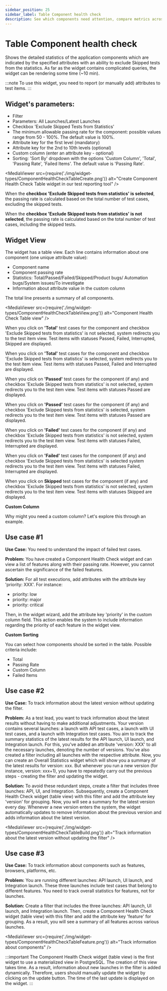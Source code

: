 ```yaml
---
sidebar_position: 25
sidebar_label: Table Component health check
description: See which components need attention, compare metrics across builds, and quickly investigate failures to keep your system running smoothly.
---
```


# Table Component health check

Shows the detailed statistics of the application components which are indicated by the specified attributes with an ability to exclude Skipped tests from the statistics.
As far as the widget contains complicated queries, the widget can be rendering some time (~10 min).

:::note
To use this widget, you need to report (or manually add) attributes to test items.
:::

## Widget's parameters:

- Filter
- Parameters: All Launches/Latest Launches
- Checkbox 'Exclude Skipped Tests from Statistics'
- The minimum allowable passing rate for the component: possible values range from 50 - 100%. The default value is 100%.
- Attribute key for the first level (mandatory)
- Attribute key for the 2nd to 10th levels (optional)
- Custom column (enter an attribute key - optional)
- Sorting: 'Sort By' dropdown with the options 'Custom Column', 'Total', 'Passing Rate', 'Failed Items'. The default value is 'Passing Rate'.

<MediaViewer src={require('./img/widget-types/ComponentHealthCheckTableCreate.png')} alt="Create Component Health Check Table widget in our test reporting tool" />

When the **checkbox 'Exclude Skipped tests from statistics' is selected**, the passing rate is calculated based on the total number of test cases, excluding the skipped tests.

When the **checkbox 'Exclude Skipped tests from statistics' is not selected**, the passing rate is calculated based on the total number of test cases, including the skipped tests.

## Widget View

The widget has a table view. Each line contains information about one component (one unique attribute value):

- Component name
- Component passing rate
- Statistics: Total/Passed/Failed/Skipped/Product bugs/ Automation bugs/System issues/To investigate
- Information about attribute value in the custom column

The total line presents a summary of all components.

<MediaViewer src={require('./img/widget-types/ComponentHealthCheckTableView.png')} alt="Component Health Check Table view" />

When you click on **'Total'** test cases for the component and checkbox 'Exclude Skipped tests from statistics' is not selected, system redirects you to the test item view. Test items with statuses Passed, Failed, Interrupted, Skipped are displayed.

When you click on **'Total'** test cases for the component and checkbox 'Exclude Skipped tests from statistics' is selected, system redirects you to the test item view. Test items with statuses Passed, Failed and Interrupted are displayed.

When you click on **'Passed'** test cases for the component (if any) and checkbox 'Exclude Skipped tests from statistics' is not selected, system redirects you to the test item view. Test items with statuses Passed are displayed.

When you click on **'Passed'** test cases for the component (if any) and checkbox 'Exclude Skipped tests from statistics' is selected, system redirects you to the test item view. Test items with statuses Passed are displayed.

When you click on **'Failed'** test cases for the component (if any) and checkbox 'Exclude Skipped tests from statistics' is not selected, system redirects you to the test item view. Test items with statuses Failed, Interrupted are displayed.

When you click on **'Failed'** test cases for the component (if any) and checkbox 'Exclude Skipped tests from statistics' is selected system redirects you to the test item view. Test items with statuses Failed, Interrupted are displayed.

When you click on **Skipped** test cases for the component (if any) and checkbox 'Exclude Skipped tests from statistics' is not selected, system redirects you to the test item view. Test items with statuses Skipped are displayed.

**Custom Column**

Why might you need a custom column? Let's explore this through an example.

## Use case #1

**Use Case:** You need to understand the impact of failed test cases.

**Problem:** You have created a Component Health Check widget and can view a list of features along with their passing rate. However, you cannot ascertain the significance of the failed features.

**Solution:** For all test executions, add attributes with the attribute key 'priority: XXX'. For instance:

- priority: low
- priority: major
- priority: critical

Then, in the widget wizard, add the attribute key 'priority' in the custom column field. This action enables the system to include information regarding the priority of each feature in the widget view.

**Custom Sorting**

You can select how components should be sorted in the table. Possible criteria include:

- Total
- Passing Rate
- Custom Column
- Failed Items

## Use case #2

**Use Case:** To track information about the latest version without updating the filter.

**Problem:** As a test lead, you want to track information about the latest results without having to make additional adjustments. Your version contains several launches: a launch with API test cases, a launch with UI test cases, and a launch with Integration test cases. You aim to track the summary statistics of the latest results for the API launch, UI launch, and Integration launch. For this, you've added an attribute 'version: XXX' to all the necessary launches, denoting the number of versions. You've also created a filter including all launches with the respective attribute. Now, you can create an Overall Statistics widget which will show you a summary of the latest results for version: xxx. But whenever you run a new version (for instance, version: xxx+1), you have to repeatedly carry out the previous steps - creating the filter and updating the widget.

**Solution:** To avoid these redundant steps, create a filter that includes three launches: API, UI, and Integration. Subsequently, create a Component Health Check widget (table view) with this filter and add the attribute key 'version' for grouping. Now, you will see a summary for the latest version every day. Whenever a new version enters the system, the widget automatically updates to remove information about the previous version and adds information about the latest version.

<MediaViewer src={require('./img/widget-types/ComponentHealthCheckTableBuild.png')} alt="Track information about the latest version without updating the filter" />

## Use case #3

**Use Case:** To track information about components such as features, browsers, platforms, etc.

**Problem:** You are running different launches: API launch, UI launch, and Integration launch. These three launches include test cases that belong to different features. You need to track overall statistics for features, not for launches.

**Solution:** Create a filter that includes the three launches: API launch, UI launch, and Integration launch. Then, create a Component Health Check widget (table view) with this filter and add the attribute key 'feature' for grouping. As a result, you will see a summary of all features across various launches.

<MediaViewer src={require('./img/widget-types/ComponentHealthCheckTableFeature.png')} alt="Track information about components" />

<MediaViewer src="https://youtu.be/krGfJSrMGOA" alt="Component Health Check Table widget in our test report dashboard" type="video" />

:::important
The Component Health Check widget (table view) is the first widget to use a materialized view in PostgreSQL. The creation of this view takes time. As a result, information about new launches in the filter is added dynamically. Therefore, users should manually update the widget by clicking on the update button. The time of the last update is displayed on the widget.
:::

